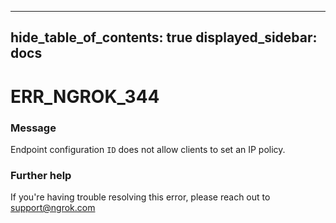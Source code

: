 

---
hide_table_of_contents: true
displayed_sidebar: docs
---


# ERR_NGROK_344

### Message
Endpoint configuration `ID` does not allow clients to set an IP policy.

<ErrorDetails />



### Further help
If you're having trouble resolving this error, please reach out to [support@ngrok.com](mailto:support@ngrok.com?subject=Help%20with%20ERR_NGROK_344)

